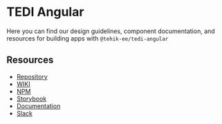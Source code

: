 
<Meta name="Welcome" title="Documentation/Welcome" />

# TEDI Angular

Here you can find our design guidelines, component documentation, and resources for building apps with
`@tehik-ee/tedi-angular`

## Resources

- [Repository](https://github.com/TEHIK-EE/tedi-design-system)
- [WIKI](https://github.com/TEHIK-EE/tedi-design-system/wiki)
- [NPM](https://www.npmjs.com/package/@tehik-ee/tedi-angular)
- [Storybook](https://tehik-ee.github.io/tedi-design-system)
- [Documentation](https://tedi.tehik.ee)
- [Slack](https://join.slack.com/t/tehikustiilijuhis/shared_invite/zt-1occd0lhx-L5XJ3VWBBBKFo_yz0DZEeA)
